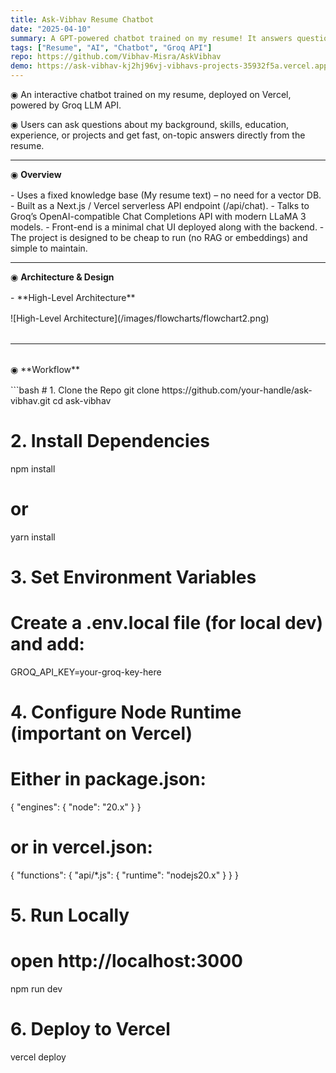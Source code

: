 ```yaml
---
title: Ask-Vibhav Resume Chatbot
date: "2025-04-10"
summary: A GPT-powered chatbot trained on my resume! It answers questions about my background, technical skills, education, and projects, just like an interactive CV.
tags: ["Resume", "AI", "Chatbot", "Groq API"]
repo: https://github.com/Vibhav-Misra/AskVibhav
demo: https://ask-vibhav-kj2hj96vj-vibhavs-projects-35932f5a.vercel.app/
---
```


◉ An interactive chatbot trained on my resume, deployed on Vercel, powered by Groq LLM API.

◉ Users can ask questions about my background, skills, education, experience, or projects and get fast, on-topic answers directly from the resume.

---

◉ **Overview**
<p style="margin-top:1rem;"></p>
- Uses a fixed knowledge base (My resume text) – no need for a vector DB.
- Built as a Next.js / Vercel serverless API endpoint (/api/chat).
- Talks to Groq’s OpenAI-compatible Chat Completions API with modern LLaMA 3 models.
- Front-end is a minimal chat UI deployed along with the backend.
- The project is designed to be cheap to run (no RAG or embeddings) and simple to maintain.

---

◉ **Architecture & Design**
<p style="margin-top:1rem;"></p>
- **High-Level Architecture**
<p style="margin-top:1rem;"></p>
![High-Level Architecture](/images/flowcharts/flowchart2.png)
<p style="margin-top:2rem;"></p>

---

<p style="margin-top:2rem;"></p>
◉ **Workflow**
<p style="margin-top:1rem;"></p>
```bash
# 1. Clone the Repo
git clone https://github.com/your-handle/ask-vibhav.git
cd ask-vibhav

# 2. Install Dependencies
npm install
# or
yarn install

# 3. Set Environment Variables
# Create a .env.local file (for local dev) and add:
GROQ_API_KEY=your-groq-key-here

# 4. Configure Node Runtime (important on Vercel)
# Either in package.json:
{ "engines": { "node": "20.x" } }

# or in vercel.json:
{ "functions": { "api/*.js": { "runtime": "nodejs20.x" } } }

# 5. Run Locally
# open http://localhost:3000
npm run dev

# 6. Deploy to Vercel
vercel deploy